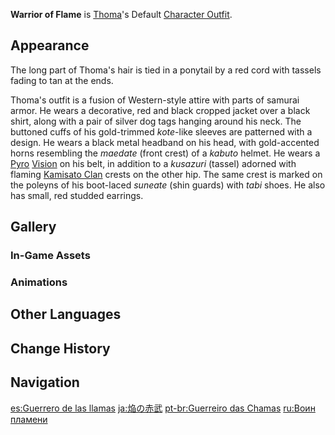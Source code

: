 {{Outfit Infobox
|id           = 205000
|image        = <gallery>
Character Thoma Full Wish.png|Wish
Character Thoma Game.png|In-Game
</gallery>
|character    = Thoma
|type         = Default
|description  = Thoma's outfit. He cropped the pieces of this light suit of armor till only the thigh and arm guards were left, allowing him to comfortably attend to all matters in and out of combat.
|obtain       = Unlocked upon obtaining character
}}
'''Warrior of Flame''' is [[Thoma]]'s Default [[Character Outfit]].

==Appearance==
<!-- Keep appearance section short and concise. Limit to 1-2 paragraphs (preferably 1 paragraph) with 3-4 sentences each. -->
The long part of Thoma's hair is tied in a ponytail by a red cord with tassels fading to tan at the ends.

Thoma's outfit is a fusion of Western-style attire with parts of samurai armor. He wears a decorative, red and black cropped jacket over a black shirt, along with a pair of silver dog tags hanging around his neck. The buttoned cuffs of his gold-trimmed ''kote''-like sleeves are patterned with a ''{{w|fleur-de-lis}}'' design. He wears a black metal headband on his head, with gold-accented horns resembling the ''maedate'' (front crest) of a ''kabuto'' helmet. He wears a [[Pyro]] [[Vision]] on his belt, in addition to a ''kusazuri'' (tassel) adorned with flaming [[Kamisato Clan]] crests on the other hip. The same crest is marked on the poleyns of his boot-laced ''suneate'' (shin guards) with ''tabi'' shoes. He also has small, red studded earrings.

==Gallery==
===In-Game Assets===
{{Assets/Outfit|Warrior of Flame|nomain=1}}

===Animations===
{{Preview/CharacterAnimations|Thoma|nocaption=1}}

==Other Languages==
{{Other Languages
|en      = Warrior of Flame
|zhs     = 焰之赤武
|zhs_rm  = Yàn zhī Chìwǔ
|zht     = 焰之赤武
|zht_rm  = Yàn zhī Chìwǔ
|zh_tl   = 
|ja      = 焔の赤武
|ja_rm   = Homura no Sekibu{{Assumed}}
|ja_tl   = Red Martial Art of Flame
|ko      = 화염의 적무
|ko_rm   = Hwayeomui Jeokmu
|ko_tl   = Red Martial Art of Flames
|es      = Guerrero de las llamas
|es_tl   = Warrior of the Flames
|fr      = Guerrier des flammes
|fr_tl   = Warrior of Flames
|ru      = Воин пламени
|ru_tl   = Flame Warrior
|th      = นักรบแห่งเปลวเพลิง
|th_rm   = Nakrop haeng pleo phloeng
|th_tl   = Warrior of Flame
|vi      = Võ Phục Hỏa Diệm
|vi_tl   = Infernal Martial Dress
|de      = Flammenkrieger
|de_tl   = Flame Warrior
|id      = Warrior of Flame
|pt      = Guerreiro das Chamas
|pt_tl   = Warrior of the Flames
|tr      = Alev Savaşçısı
|tr_tl   = 
|it      = Guerriero delle fiamme
|it_tl   = Warrior of Flames
}}

==Change History==
{{Change History|2.2}}

==Navigation==
{{Dressing Room Navbox|type=outfit}}

[[es:Guerrero de las llamas]]
[[ja:焔の赤武]]
[[pt-br:Guerreiro das Chamas]]
[[ru:Воин пламени]]